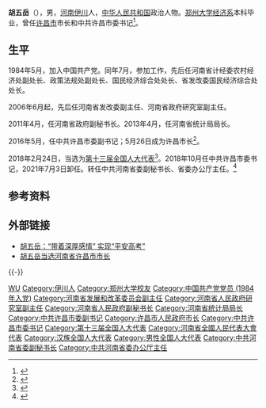 '''胡五岳'''（{{bd|1963年|6月||catIdx=Hu胡}}），男，[[河南省|河南]][[伊川县|伊川]]人，[[中华人民共和国|中华人民共和国]]政治人物。[[郑州大学|郑州大学]][[经济学|经济系]]本科毕业，曾任[[许昌市|许昌市]]市长和中共许昌市委书记<ref>{{cite web|url=http://news.dahe.cn/2016/05-26/106913790.html | language= | title=胡五岳当选许昌市市长 |publisher=金水河客户端 |date=2016年5月26日 |accessdate= }}</ref>。

== 生平 ==
1984年5月，加入中国共产党。同年7月，参加工作，先后任河南省计经委农村经济处副处长、政策法规处副处长、国民经济综合处处长、省发改委国民经济综合处处长。

2006年6月起，先后任河南省发改委副主任、河南省政府研究室副主任。

2011年4月，任河南省政府副秘书长。2013年4月，任河南省统计局局长。

2016年5月，任中共许昌市委副书记；5月26日成为许昌市长<ref>{{cite web|url=http://renshi.people.com.cn/n1/2016/0527/c139617-28384180.html | language= | title=胡五岳当选河南许昌市人民政府市长(简历) |publisher=河南日报 |date= 2016年5月27日|accessdate= }}</ref>。

2018年2月24日，当选为[[第十三届全国人大代表|第十三届全国人大代表]]<ref>{{Cite web|title=（受权发布）中华人民共和国第十三届全国人民代表大会代表名单-中新网|url=http://www.chinanews.com/gn/2018/02-25/8453959.shtml|accessdate=2021-02-13|work=中新网}}</ref>。2018年10月任中共许昌市委书记，2021年7月3日卸任。转任中共河南省委副秘书长、省委办公厅主任。<ref>{{Cite web|url=https://new.qq.com/rain/a/20210709A0ABGF00 |title=胡五岳来我县调研乡村振兴和产业发展等工作 |author=光山广播电视台 |accessdate=2021-07-09}}</ref>

== 参考资料 ==
{{reflist}}

== 外部链接 ==
* [http://toutiao.com/i6291523534921400833/ 胡五岳：“带着深厚感情” 实现“平安高考”]
* [http://www.chinanews.com/gn/2016/05-27/7885440.shtml 胡五岳当选河南省许昌市市长]

{{-}}
{{start box}}
{{s-ppo|cpc}}
{{s-before|[[吉炳伟|吉炳伟]]}}
{{s-title|[[中国共产党河南省委员会|中国共产党河南省委员会]]办公厅主任|2021年7月-}}
{{s-inc}}
{{s-before|[[武国定|武国定]]}}
{{s-title|[[中国共产党许昌市委员会|中国共产党许昌市委员会]]书记|2018年10月－2021年7月}}
{{s-after|[[史根治|史根治]]}}
{{s-gov|prc}}
{{s-before|[[武国定|武国定]]}}
{{s-title|[[许昌市人民政府|许昌市人民政府]]市长|2016年5月－2019年3月}}
{{s-after|[[史根治|史根治]]}}
{{s-before|[[刘永奇|刘永奇]]}}
{{s-title|[[河南省统计局|河南省统计局]]局长|2013年4月－2016年5月}}
{{s-after|[[王世炎|王世炎]]}}
{{end box}}

{{Authority control}}

{{DEFAULTSORT:Hu胡}}
[[Category:胡姓|WU]]
[[Category:伊川人|Category:伊川人]]
[[Category:郑州大学校友|Category:郑州大学校友]]
[[Category:中国共产党党员_(1984年入党)|Category:中国共产党党员 (1984年入党)]]
[[Category:河南省发展和改革委员会副主任|Category:河南省发展和改革委员会副主任]]
[[Category:河南省人民政府研究室副主任|Category:河南省人民政府研究室副主任]]
[[Category:河南省人民政府副秘书长|Category:河南省人民政府副秘书长]]
[[Category:河南省统计局局长|Category:河南省统计局局长]]
[[Category:中共许昌市委副书记|Category:中共许昌市委副书记]]
[[Category:许昌市人民政府市长|Category:许昌市人民政府市长]]
[[Category:中共许昌市委书记|Category:中共许昌市委书记]]
[[Category:第十三届全国人大代表|Category:第十三届全国人大代表]]
[[Category:河南省全國人民代表大會代表|Category:河南省全國人民代表大會代表]]
[[Category:汉族全国人大代表|Category:汉族全国人大代表]]
[[Category:男性全国人大代表|Category:男性全国人大代表]]
[[Category:中共河南省委副秘书长|Category:中共河南省委副秘书长]]
[[Category:中共河南省委办公厅主任|Category:中共河南省委办公厅主任]]